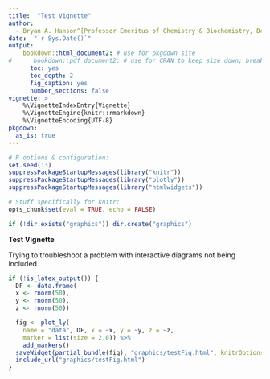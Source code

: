 ```yaml
---
title:  "Test Vignette"
author:
  - Bryan A. Hanson^[Professor Emeritus of Chemistry & Biochemistry, DePauw University, Greencastle IN USA., hanson@depauw.edu]
date:  "`r Sys.Date()`"
output:
    bookdown::html_document2: # use for pkgdown site
#      bookdown::pdf_document2: # use for CRAN to keep size down; breaks GHA
      toc: yes
      toc_depth: 2
      fig_caption: yes
      number_sections: false
vignette: >
    %\VignetteIndexEntry{Vignette}
    %\VignetteEngine{knitr::rmarkdown}
    %\VignetteEncoding{UTF-8}
pkgdown:
  as_is: true
---
```


```r
# R options & configuration:
set.seed(13)
suppressPackageStartupMessages(library("knitr"))
suppressPackageStartupMessages(library("plotly"))
suppressPackageStartupMessages(library("htmlwidgets"))

# Stuff specifically for knitr:
opts_chunk$set(eval = TRUE, echo = FALSE)

if (!dir.exists("graphics")) dir.create("graphics")
```

**Test Vignette**

Trying to troubleshoot a problem with interactive diagrams not being included.

```r

if (!is_latex_output()) {
  DF <- data.frame(
  x <- rnorm(50),
  y <- rnorm(50),
  z <- rnorm(50))

  fig <- plot_ly(
    name = "data", DF, x = ~x, y = ~y, z = ~z,
    marker = list(size = 2.0)) %>%
    add_markers()
  saveWidget(partial_bundle(fig), "graphics/testFig.html", knitrOptions = list(results = "show"))
  include_url("graphics/testFig.html")
}
```
